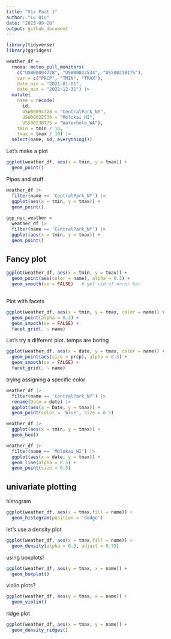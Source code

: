 ```yaml
---
title: "Viz Part 1"
author: "Lu Qiu"
date: "2023-09-28"
output: github_document
---
```


```r
library(tidyverse)
library(ggridges)
```

```r
weather_df = 
  rnoaa::meteo_pull_monitors(
    c("USW00094728", "USW00022534", "USS0023B17S"),
    var = c("PRCP", "TMIN", "TMAX"), 
    date_min = "2021-01-01",
    date_max = "2022-12-31") |>
  mutate(
    name = recode(
      id, 
      USW00094728 = "CentralPark_NY", 
      USW00022534 = "Molokai_HI",
      USS0023B17S = "Waterhole_WA"),
    tmin = tmin / 10,
    tmax = tmax / 10) |>
  select(name, id, everything())
```
Let's make a plot

```r
ggplot(weather_df, aes(x = tmin, y = tmax)) +
  geom_point()
```
Pipes and stuff
```r
weather_df |>
  filter(name == 'CentralPark_NY') |>
  ggplot(aes(x = tmin, y = tmax)) +
  geom_point()
  
ggp_nyc_weather =
  weather_df |>
  filter(name == 'CentralPark_NY') |>
  ggplot(aes(x = tmin, y = tmax)) +
  geom_point()

```


## Fancy plot

```r
ggplot(weather_df, aes(x = tmin, y = tmax)) +
  geom_point(aes(color = name), alpha = 0.3) +
  geom_smooth(se = FALSE)   # get rid of error bar
  
```


Plot with facets

```r
ggplot(weather_df, aes(x = tmin, y = tmax, color = name)) +
  geom_point(alpha = 0.3) +
  geom_smooth(se = FALSE) +
  facet_grid(. ~ name)
```

Let's try a different plot. temps are boring

```r
ggplot(weather_df, aes(x = date, y = tmax, color = name)) +
  geom_point(aes(size = prcp), alpha = 0.3) +
  geom_smooth(se = FALSE) +
  facet_grid(. ~ name)
```


trying assigning a specific color

```r
weather_df |>
  filter(name == 'CentralPark_NY') |>
  rename(Date = date) |>
  ggplot(aes(x = Date, y = tmax)) +
  geom_point(color = 'blue', size = 0.5)
```

```r
weather_df |>
  ggplot(aes(x = tmin, y = tmax)) +
  geom_hex()
```

```r
weather_df |>
  filter(name == 'Molokai_HI') |>
  ggplot(aes(x = date, y = tmax)) +
  geom_line(alpha = 0.5) +
  geom_point(size = 0.5)
```


## univariate plotting

histogram
```r
ggplot(weather_df, aes(x = tmax,fill = name)) +
  geom_histogram(position = 'dodge')
```

let's use a density plot

```r
ggplot(weather_df, aes(x = tmax,fill = name)) +
  geom_density(alpha = 0.3, adjust = 0.75)
```

using boxplots!

```r
ggplot(weather_df, aes(y = tmax, x = name)) +
  geom_boxplot()
```

violin plots?

```r
ggplot(weather_df, aes(y = tmax, x = name)) +
  geom_violin()
```

ridge plot

```r
ggplot(weather_df, aes(x = tmax, y = name)) +
  geom_density_ridges()

```







